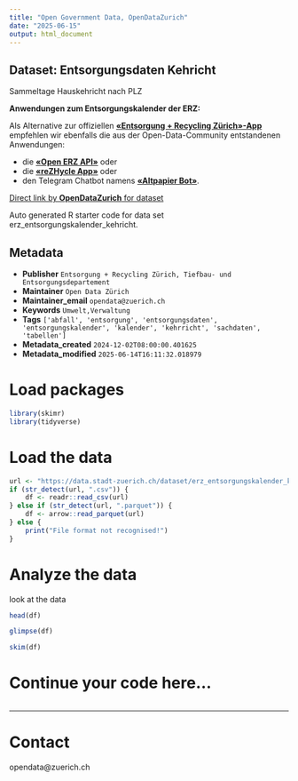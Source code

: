 ```yaml
---
title: "Open Government Data, OpenDataZurich"
date: "2025-06-15"
output: html_document
---
```


## Dataset: Entsorgungsdaten Kehricht

Sammeltage Hauskehricht nach PLZ

**Anwendungen zum Entsorgungskalender der ERZ:**

Als Alternative zur offiziellen [**«Entsorgung + Recycling Zürich»-App**](https://www.stadt-zuerich.ch/de/umwelt-und-energie/entsorgung/entsorgungskalender/erz-app.html) empfehlen wir ebenfalls die aus der Open-Data-Community entstandenen Anwendungen:

* die [**«Open ERZ API»**](https://www.stadt-zuerich.ch/de/politik-und-verwaltung/statistik-und-daten/open-government-data/anwendungen/anwendungen-2019/open_erz_api.html) oder
* die [**«reZHycle App»**](https://www.stadt-zuerich.ch/de/politik-und-verwaltung/statistik-und-daten/open-government-data/anwendungen/anwendungen-2022/rezhycle-app.html) oder
* den Telegram Chatbot namens [**«Altpapier Bot»**](https://www.stadt-zuerich.ch/de/politik-und-verwaltung/statistik-und-daten/open-government-data/anwendungen/anwendungen-2020/altpapier_bot.html).

[]()



[Direct link by **OpenDataZurich** for dataset](https://data.stadt-zuerich.ch/dataset/erz_entsorgungskalender_kehricht)

Auto generated R starter code for data set erz_entsorgungskalender_kehricht.

## Metadata

- **Publisher** `Entsorgung + Recycling Zürich, Tiefbau- und Entsorgungsdepartement`
- **Maintainer** `Open Data Zürich`
- **Maintainer_email** `opendata@zuerich.ch`
- **Keywords** `Umwelt,Ver­walt­ung`
- **Tags** `['abfall', 'entsorgung', 'entsorgungsdaten', 'entsorgungskalender', 'kalender', 'kehrricht', 'sachdaten', 'tabellen']`
- **Metadata_created** `2024-12-02T08:00:00.401625`
- **Metadata_modified** `2025-06-14T16:11:32.018979`


# Load packages

```r
library(skimr)
library(tidyverse)
```

# Load the data

```r
url <- "https://data.stadt-zuerich.ch/dataset/erz_entsorgungskalender_kehricht/download/entsorgungskalender_kehricht_2024.csv"
if (str_detect(url, ".csv")) {
    df <- readr::read_csv(url)
} else if (str_detect(url, ".parquet")) {
    df <- arrow::read_parquet(url)
} else {
    print("File format not recognised!")
}
```

# Analyze the data

look at the data
```r
head(df)
```

```r
glimpse(df)
```

```r
skim(df)
```

# Continue your code here...

```r

```

------------------------------------------------------------------------

# Contact

opendata@zuerich.ch
